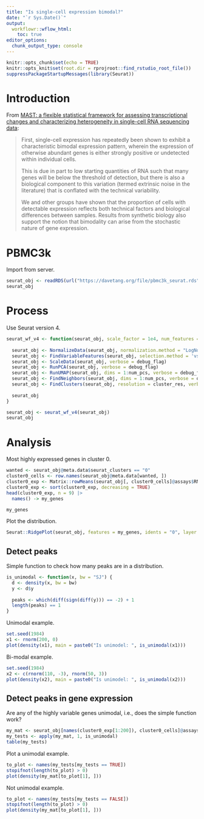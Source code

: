 ```yaml
---
title: "Is single-cell expression bimodal?"
date: "`r Sys.Date()`"
output:
  workflowr::wflow_html:
    toc: true
editor_options:
  chunk_output_type: console
---
```


```r
knitr::opts_chunk$set(echo = TRUE)
knitr::opts_knit$set(root.dir = rprojroot::find_rstudio_root_file())
suppressPackageStartupMessages(library(Seurat))
```

# Introduction

From [MAST: a flexible statistical framework for assessing transcriptional changes and characterizing heterogeneity in single-cell RNA sequencing data](https://genomebiology.biomedcentral.com/articles/10.1186/s13059-015-0844-5):

> First, single-cell expression has repeatedly been shown to exhibit a characteristic bimodal expression pattern, wherein the expression of otherwise abundant genes is either strongly positive or undetected within individual cells.
>
> This is due in part to low starting quantities of RNA such that many genes will be below the threshold of detection, but there is also a biological component to this variation (termed extrinsic noise in the literature) that is conflated with the technical variability.
>
> We and other groups have shown that the proportion of cells with detectable expression reflects both technical factors and biological differences between samples. Results from synthetic biology also support the notion that bimodality can arise from the stochastic nature of gene expression.

# PBMC3k

Import from server.

```r
seurat_obj <- readRDS(url("https://davetang.org/file/pbmc3k_seurat.rds", "rb"))
seurat_obj
```

# Process

Use Seurat version 4.

```r
seurat_wf_v4 <- function(seurat_obj, scale_factor = 1e4, num_features = 2000, num_pcs = 30, cluster_res = 0.5, debug_flag = FALSE){
  
  seurat_obj <- NormalizeData(seurat_obj, normalization.method = "LogNormalize", scale.factor = scale_factor, verbose = debug_flag)
  seurat_obj <- FindVariableFeatures(seurat_obj, selection.method = 'vst', nfeatures = num_features, verbose = debug_flag)
  seurat_obj <- ScaleData(seurat_obj, verbose = debug_flag)
  seurat_obj <- RunPCA(seurat_obj, verbose = debug_flag)
  seurat_obj <- RunUMAP(seurat_obj, dims = 1:num_pcs, verbose = debug_flag)
  seurat_obj <- FindNeighbors(seurat_obj, dims = 1:num_pcs, verbose = debug_flag)
  seurat_obj <- FindClusters(seurat_obj, resolution = cluster_res, verbose = debug_flag)
  
  seurat_obj
}

seurat_obj <- seurat_wf_v4(seurat_obj)
seurat_obj
```

# Analysis

Most highly expressed genes in cluster 0.

```r
wanted <- seurat_obj@meta.data$seurat_clusters == "0"
cluster0_cells <- row.names(seurat_obj@meta.data[wanted, ])
cluster0_exp <- Matrix::rowMeans(seurat_obj[, cluster0_cells]@assays$RNA$count)
cluster0_exp <- sort(cluster0_exp, decreasing = TRUE)
head(cluster0_exp, n = 9) |>
  names() -> my_genes

my_genes
```

Plot the distribution.

```r
Seurat::RidgePlot(seurat_obj, features = my_genes, idents = "0", layer = 'count')
```

## Detect peaks

Simple function to check how many peaks are in a distribution.

```r
is_unimodal <- function(x, bw = "SJ") {
  d <- density(x, bw = bw)
  y <- d$y
  
  peaks <- which(diff(sign(diff(y))) == -2) + 1
  length(peaks) == 1
}
```

Unimodal example.

```r
set.seed(1984)
x1 <- rnorm(200, 0)
plot(density(x1), main = paste0("Is unimodel: ", is_unimodal(x1)))
```

Bi-modal example.

```r
set.seed(1984)
x2 <- c(rnorm(110, -3), rnorm(50, 3))
plot(density(x2), main = paste0("Is unimodel: ", is_unimodal(x2)))
```

## Detect peaks in gene expression

Are any of the highly variable genes unimodal, i.e., does the simple function work?

```r
my_mat <- seurat_obj[names(cluster0_exp[1:200]), cluster0_cells]@assays$RNA$count
my_tests <- apply(my_mat, 1, is_unimodal)
table(my_tests)
```

Plot a unimodal example.

```r
to_plot <- names(my_tests[my_tests == TRUE])
stopifnot(length(to_plot) > 0)
plot(density(my_mat[to_plot[1], ]))
```

Not unimodal example.

```r
to_plot <- names(my_tests[my_tests == FALSE])
stopifnot(length(to_plot) > 0)
plot(density(my_mat[to_plot[1], ]))
```
